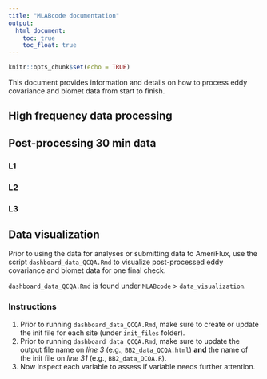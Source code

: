 ```yaml
---
title: "MLABcode documentation"
output:
  html_document:
    toc: true
    toc_float: true
---
```


```r
knitr::opts_chunk$set(echo = TRUE)
```
This document provides information and details on how to process eddy covariance and biomet data from start to finish.

## High frequency data processing 

## Post-processing 30 min data

### L1

### L2

### L3

## Data visualization 

Prior to using the data for analyses or submitting data to AmeriFlux, use the script `dashboard_data_QCQA.Rmd` to visualize post-processed eddy covariance and biomet data for one final check.

`dashboard_data_QCQA.Rmd` is found under `MLABcode` > `data_visualization`.

### Instructions
1) Prior to running `dashboard_data_QCQA.Rmd`, make sure to create or update the init file for each site (under `init_files` folder).    
2) Prior to running `dashboard_data_QCQA.Rmd`, make sure to update the output file name on _line 3_ (e.g., `BB2_data_QCQA.html`) **and** the name of the init file on _line 31_ (e.g., `BB2_data_QCQA.R`).    
3) Now inspect each variable to assess if variable needs further attention.  

